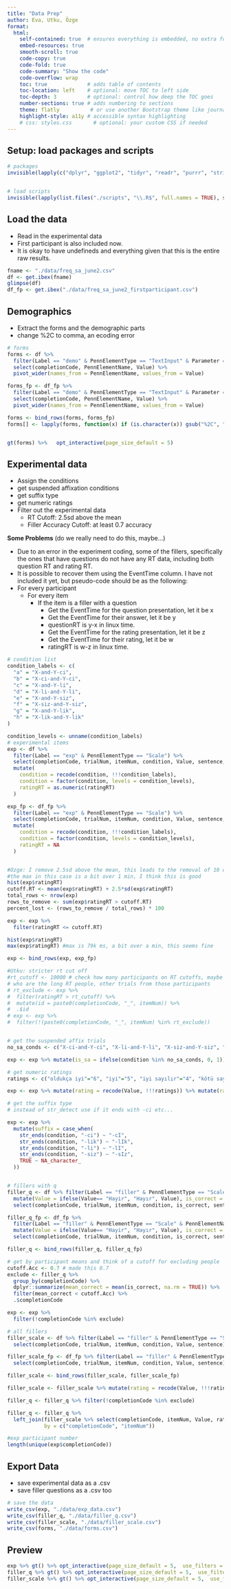 ```yaml
---
title: "Data Prep"
author: Eva, Utku, Özge
format:
  html:
    self-contained: true  # ensures everything is embedded, no extra folders
    embed-resources: true
    smooth-scroll: true
    code-copy: true
    code-fold: true
    code-summary: "Show the code"
    code-overflow: wrap
    toc: true             # adds table of contents
    toc-location: left    # optional: move TOC to left side
    toc-depth: 3          # optional: control how deep the TOC goes
    number-sections: true # adds numbering to sections
    theme: flatly          # or use another Bootstrap theme like journal, flatly, etc.
    highlight-style: a11y # accessible syntax highlighting
    # css: styles.css       # optional: your custom CSS if needed
---
```






## Setup: load packages and scripts


```r
# packages
invisible(lapply(c("dplyr", "ggplot2", "tidyr", "readr", "purrr", "stringr", "knitr", "dplyr", "gt"), library, character.only = TRUE))


# load scripts
invisible(lapply(list.files("./scripts", "\\.R$", full.names = TRUE), source))

```

## Load the data

- Read in the experimental data
- First participant is also included now.
- It is okay to have undefineds and everything given that this is the entire raw results.

```r
fname <- "./data/freq_sa_june2.csv"
df <- get.ibex(fname)
glimpse(df)
df_fp <- get.ibex("./data/freq_sa_june2_firstparticipant.csv")
```


## Demographics

- Extract the forms and the demographic parts
- change  %2C to comma, an ecoding error

```r
# forms
forms <- df %>%
  filter(Label == "demo" & PennElementType == "TextInput" & Parameter == "Final") %>%
  select(completionCode, PennElementName, Value) %>%
  pivot_wider(names_from = PennElementName, values_from = Value)

forms_fp <- df_fp %>% 
  filter(Label == "demo" & PennElementType == "TextInput" & Parameter == "Final") %>%
  select(completionCode, PennElementName, Value) %>%
  pivot_wider(names_from = PennElementName, values_from = Value)

forms <- bind_rows(forms, forms_fp)
forms[] <- lapply(forms, function(x) if (is.character(x)) gsub("%2C", ",", x) else x)


gt(forms) %>%   opt_interactive(page_size_default = 5)
```


## Experimental data

- Assign the conditions
- get suspended affixation conditions
- get suffix type
- get numeric ratings
- Filter out the experimental data
  - RT Cutoff: 2.5sd above the mean
  - Filler Accuracy Cutoff: at least 0.7 accuracy

**Some Problems** (do we really need to do this, maybe...)

- Due to an error in the experiment coding, some of the fillers, specifically the ones that have questions do not have any RT data, including both question RT and rating RT. 
- It is possible to recover them using the EventTime column. I have not included it yet, but pseudo-code should be as the following:
- For every participant
  - For every item
    - If the item is a filler with a question
      - Get the EventTime for the question presentation, let it be x
      - Get the EventTime for their answer, let it be y
      - questionRT is y-x in linux time.
      - Get the EventTime for the rating presentation, let it be z
      - Get the EventTime for their rating, let it be w
      - ratingRT is w-z in linux time.

```r
# condition list
condition_labels <- c(
  "a" = "X-and-Y-ci",
  "b" = "X-ci-and-Y-ci",
  "c" = "X-and-Y-li",
  "d" = "X-li-and-Y-li",
  "e" = "X-and-Y-siz",
  "f" = "X-siz-and-Y-siz",
  "g" = "X-and-Y-lik",
  "h" = "X-lik-and-Y-lik"
)

condition_levels <- unname(condition_labels)
# experimental items
exp <- df %>%
  filter(Label == "exp" & PennElementType == "Scale") %>%
  select(completionCode, trialNum, itemNum, condition, Value, sentence, conj1, conj2, ratingRT) %>%
  mutate(
    condition = recode(condition, !!!condition_labels),
    condition = factor(condition, levels = condition_levels),
    ratingRT = as.numeric(ratingRT)
  )

exp_fp <- df_fp %>%
  filter(Label == "exp" & PennElementType == "Scale") %>%
  select(completionCode, trialNum, itemNum, condition, Value, sentence, conj1, conj2) %>%
  mutate(
    condition = recode(condition, !!!condition_labels),
    condition = factor(condition, levels = condition_levels),
    ratingRT = NA
  )


#Ozge: I remove 2.5sd above the mean, this leads to the removal of 10 data points
#the max in this case is a bit over 1 min, I think this is good
hist(exp$ratingRT)
cutoff.RT <- mean(exp$ratingRT) + 2.5*sd(exp$ratingRT)
total_rows <- nrow(exp)
rows_to_remove <- sum(exp$ratingRT > cutoff.RT)
percent_lost <- (rows_to_remove / total_rows) * 100

exp <- exp %>%
  filter(ratingRT <= cutoff.RT)

hist(exp$ratingRT)
max(exp$ratingRT) #max is 79k ms, a bit over a min, this seems fine

exp <- bind_rows(exp, exp_fp)

#Utku: stricter rt cut off
#rt_cutoff <- 10000 # check how many participants on RT cutoffs, maybe have a bigger one
# who are the long RT people, other trials from those participants
# rt_exclude <- exp %>%
#  filter(ratingRT > rt_cutoff) %>%
#  mutate(id = paste0(completionCode, "_", itemNum)) %>%
#  .$id
# exp <- exp %>%
#  filter(!(paste0(completionCode, "_", itemNum) %in% rt_exclude))


# get the suspended affix trials
no_sa_conds <- c("X-ci-and-Y-ci", "X-li-and-Y-li", "X-siz-and-Y-siz", "X-lik-and-Y-lik")

exp <- exp %>% mutate(is_sa = ifelse(condition %in% no_sa_conds, 0, 1)) 

# get numeric ratings
ratings <- c("oldukça iyi"="6", "iyi"="5", "iyi sayılır"="4", "kötü sayılır"="3", "kötü"="2", "oldukça kötü"="1")

exp <- exp %>% mutate(rating = recode(Value, !!!ratings)) %>% mutate(rating= as.numeric(rating))

# get the suffix type
# instead of str_detect use if it ends with -ci etc...

exp <- exp %>%
  mutate(suffix = case_when(
    str_ends(condition, "-ci") ~ "-cI",
    str_ends(condition, "-lik") ~ "-lIk",
    str_ends(condition, "-li") ~ "-lI",
    str_ends(condition, "-siz") ~ "-sIz",
    TRUE ~ NA_character_
  ))


# fillers with q
filler_q <- df %>% filter(Label == "filler" & PennElementType == "Scale" & PennElementName == "answer" & Parameter == "Choice") %>%
  mutate(Value = ifelse(Value== "Hayir", "Hayır", Value), is_correct = Value == correctAnswer) %>%
  select(completionCode, trialNum, itemNum, condition, is_correct, sentence, question, answer_given = Value, correctAnswer)

filler_q_fp <- df_fp %>% 
  filter(Label == "filler" & PennElementType == "Scale" & PennElementName == "answer" & Parameter == "Choice") %>%
  mutate(Value = ifelse(Value== "Hayir", "Hayır", Value), is_correct = Value == correctAnswer) %>%
  select(completionCode, trialNum, itemNum, condition, is_correct, sentence, question, answer_given = Value, correctAnswer)

filler_q <- bind_rows(filler_q, filler_q_fp)

# get by participant means and think of a cutoff for excluding people
cutoff.Acc <- 0.7 # made this 0.7
exclude <- filler_q %>%
  group_by(completionCode) %>%
  dplyr::summarize(mean_correct = mean(is_correct, na.rm = TRUE)) %>%
  filter(mean_correct < cutoff.Acc) %>%
  .$completionCode

exp <- exp %>%
  filter(!completionCode %in% exclude)

# all fillers
filler_scale <- df %>% filter(Label == "filler" & PennElementType == "Scale" & PennElementName == "scale") %>%
  select(completionCode, trialNum, itemNum, condition, Value, sentence) %>% filter(!completionCode %in% exclude)

filler_scale_fp <- df_fp %>% filter(Label == "filler" & PennElementType == "Scale" & PennElementName == "scale") %>%
  select(completionCode, trialNum, itemNum, condition, Value, sentence) %>% filter(!completionCode %in% exclude)

filler_scale <- bind_rows(filler_scale, filler_scale_fp)

filler_scale <- filler_scale %>% mutate(rating = recode(Value, !!!ratings)) %>% mutate(rating= as.numeric(rating))

filler_q <- filler_q %>% filter(!completionCode %in% exclude)

filler_q <- filler_q %>%
  left_join(filler_scale %>% select(completionCode, itemNum, Value, rating),
            by = c("completionCode", "itemNum"))

#exp participant number
length(unique(exp$completionCode))

```

## Export Data

- save experimental data as a .csv
- save filler questions as a .csv too


```r
# save the data
write_csv(exp, "./data/exp_data.csv")
write_csv(filler_q, "./data/filler_q.csv")
write_csv(filler_scale, "./data/filler_scale.csv")
write_csv(forms, "./data/forms.csv")
```

## Preview

```r
exp %>% gt() %>% opt_interactive(page_size_default = 5,  use_filters = T) %>% tab_header(title = "Experimental Data", subtitle = paste0("N=", length(unique(exp$completionCode)), " excluded = ", length(unique(exclude))))
filler_q %>% gt() %>% opt_interactive(page_size_default = 5,  use_filters = T) %>% tab_header(title = "Filler Question Data", subtitle = paste0("N=", length(unique(exp$completionCode)), " excluded = ", length(unique(exclude))))
filler_scale %>% gt() %>% opt_interactive(page_size_default = 5,  use_filters = T) %>% tab_header(title = "Filler Rating Data", subtitle = paste0("N=", length(unique(exp$completionCode)), " excluded = ", length(unique(exclude))))
```